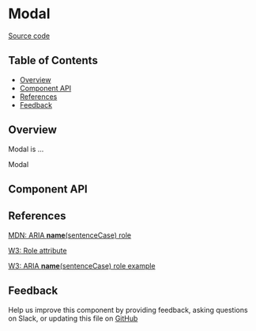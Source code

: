 
# Modal

[Source code](<https://github.com/leemonade/bubbles/tree/main/packages/components/overlay/Modal>)

## Table of Contents

<!-- START doctoc generated TOC please keep comment here to allow auto update -->
<!-- DON'T EDIT THIS SECTION, INSTEAD RE-RUN doctoc TO UPDATE -->

- [Overview](#overview)
- [Component API](#component-api)
- [References](#references)
- [Feedback](#feedback)

## Overview

Modal is ...

<ThemeProvider>
  <Modal>Modal</Modal>
</ThemeProvider>

## Component API

<Preview>
  <Story id="molecules-overlay-modal--playground" />
</Preview>

<Props of={Modal} />

## References

[MDN: ARIA **name**(sentenceCase) role](<https://developer.mozilla.org/en-US/docs/Web/Accessibility/ARIA/Roles/modal_role>)

[W3: Role attribute](https://www.w3.org/WAI/PF/HTML/wiki/RoleAttribute)

[W3: ARIA **name**(sentenceCase) role example](<https://www.w3.org/TR/2016/WD-wai-aria-practices-1.1-20160317/examples/modal/modal.html>)

## Feedback

Help us improve this component by providing feedback, asking questions on Slack, or updating this file on
[GitHub](<https://github.com/leemonade/bubbles/edit/main/packages/components/overlay/Modal.mdx>)
